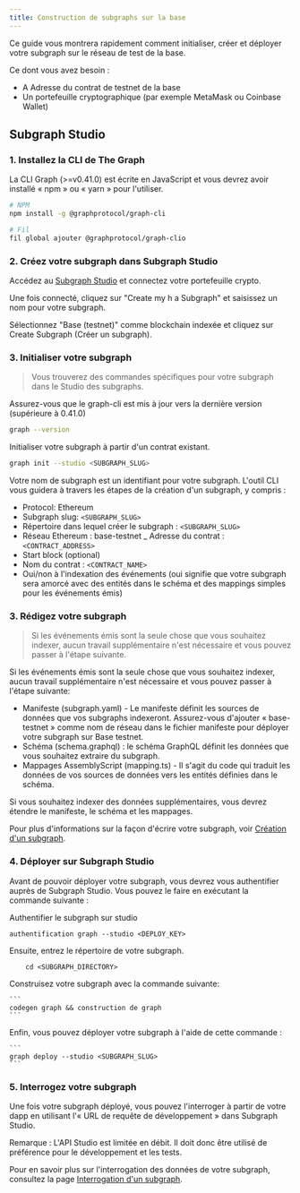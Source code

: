 ```yaml
---
title: Construction de subgraphs sur la base
---
```


Ce guide vous montrera rapidement comment initialiser, créer et déployer votre subgraph sur le réseau de test de la base.

Ce dont vous avez besoin :

-   A Adresse du contrat de testnet de la base
-   Un portefeuille cryptographique (par exemple MetaMask ou Coinbase Wallet)

## Subgraph Studio

### 1.  Installez la CLI de The Graph

La CLI Graph (>=v0.41.0) est écrite en JavaScript et vous devrez avoir installé « npm » ou « yarn » pour l'utiliser.

```sh
# NPM
npm install -g @graphprotocol/graph-cli

# Fil
fil global ajouter @graphprotocol/graph-clio
```

### 2.  Créez votre subgraph dans Subgraph Studio

Accédez au [Subgraph Studio](https://thegraph.com/studio/) et connectez votre portefeuille crypto.

Une fois connecté, cliquez sur "Create my h a Subgraph" et saisissez un nom pour votre subgraph.

Sélectionnez "Base (testnet)" comme blockchain indexée et cliquez sur Create Subgraph (Créer un subgraph).

### 3.  Initialiser votre subgraph

> Vous trouverez des commandes spécifiques pour votre subgraph dans le Studio des subgraphs.

Assurez-vous que le graph-cli est mis à jour vers la dernière version (supérieure à 0.41.0)

```sh
graph --version
```

Initialiser votre subgraph à partir d'un contrat existant.

```sh
graph init --studio <SUBGRAPH_SLUG>
```

Votre nom de subgraph est un identifiant pour votre subgraph. L'outil CLI vous guidera à travers les étapes de la création d'un subgraph, y compris :

-   Protocol: Ethereum
-   Subgraph slug: `<SUBGRAPH_SLUG>`
-   Répertoire dans lequel créer le subgraph : `<SUBGRAPH_SLUG>`
-   Réseau Ethereum : base-testnet \_ Adresse du contrat : `<CONTRACT_ADDRESS>`
-   Start block (optional)
-   Nom du contrat : `<CONTRACT_NAME>`
-   Oui/non à l'indexation des événements (oui signifie que votre subgraph sera amorcé avec des entités dans le schéma et des mappings simples pour les événements émis)

### 3.  Rédigez votre subgraph

> Si les événements émis sont la seule chose que vous souhaitez indexer, aucun travail supplémentaire n'est nécessaire et vous pouvez passer à l'étape suivante.

Si les événements émis sont la seule chose que vous souhaitez indexer, aucun travail supplémentaire n'est nécessaire et vous pouvez passer à l'étape suivante:

-   Manifeste (subgraph.yaml) - Le manifeste définit les sources de données que vos subgraphs indexeront. Assurez-vous d'ajouter « base-testnet » comme nom de réseau dans le fichier manifeste pour déployer votre subgraph sur Base testnet.
-   Schéma (schema.graphql) : le schéma GraphQL définit les données que vous souhaitez extraire du subgraph.
-   Mappages AssemblyScript (mapping.ts) - Il s'agit du code qui traduit les données de vos sources de données vers les entités définies dans le schéma.

Si vous souhaitez indexer des données supplémentaires, vous devrez étendre le manifeste, le schéma et les mappages.

Pour plus d'informations sur la façon d'écrire votre subgraph, voir [Création d'un subgraph](/developing/creating-a-subgraph).

### 4.  Déployer sur Subgraph Studio

Avant de pouvoir déployer votre subgraph, vous devrez vous authentifier auprès de Subgraph Studio. Vous pouvez le faire en exécutant la commande suivante :

Authentifier le subgraph sur studio

```
authentification graph --studio <DEPLOY_KEY>
```

Ensuite, entrez le répertoire de votre subgraph.

```
    cd <SUBGRAPH_DIRECTORY>
```

Construisez votre subgraph avec la commande suivante:

````
```
codegen graph && construction de graph
```
````

Enfin, vous pouvez déployer votre subgraph à l'aide de cette commande :

````
```
graph deploy --studio <SUBGRAPH_SLUG>
```
````

### 5.  Interrogez votre subgraph

Une fois votre subgraph déployé, vous pouvez l'interroger à partir de votre dapp en utilisant l'« URL de requête de développement » dans Subgraph Studio.

Remarque : L'API Studio est limitée en débit. Il doit donc être utilisé de préférence pour le développement et les tests.

Pour en savoir plus sur l'interrogation des données de votre subgraph, consultez la page [Interrogation d'un subgraph](/querying/querying-the-graph).
